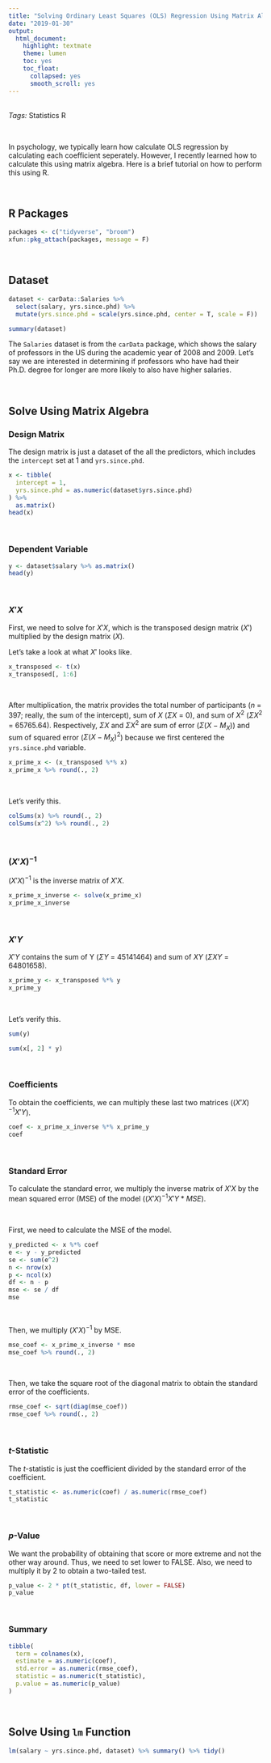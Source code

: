 ```yaml
---
title: "Solving Ordinary Least Squares (OLS) Regression Using Matrix Algebra"
date: "2019-01-30"
output:
  html_document:
    highlight: textmate
    theme: lumen
    toc: yes
    toc_float:
      collapsed: yes
      smooth_scroll: yes
---
```


<br>*Tags:* <span class="badge badge-pill badge-light">Statistics</span>
<span class="badge badge-pill badge-primary">R</span>

<br>

In psychology, we typically learn how calculate OLS regression by calculating each coefficient seperately. However, I recently learned how to calculate this using matrix algebra. Here is a brief tutorial on how to perform this using R.

<br>

## R Packages
```r
packages <- c("tidyverse", "broom")
xfun::pkg_attach(packages, message = F)
```

<br>

## Dataset
```r
dataset <- carData::Salaries %>%
  select(salary, yrs.since.phd) %>%
  mutate(yrs.since.phd = scale(yrs.since.phd, center = T, scale = F))
```

```r
summary(dataset)
```

The `Salaries` dataset is from the `carData` package, which shows the salary of professors in the US during the academic year of 2008 and 2009. Let's say we are interested in determining if professors who have had their Ph.D. degree for longer are more likely to also have higher salaries.

<br>

## Solve Using Matrix Algebra

### Design Matrix

The design matrix is just a dataset of the all the predictors, which includes the `intercept` set at 1 and `yrs.since.phd`.

```r
x <- tibble(
  intercept = 1,
  yrs.since.phd = as.numeric(dataset$yrs.since.phd)
) %>%
  as.matrix()
head(x)
```

<br>

### Dependent Variable
```r
y <- dataset$salary %>% as.matrix()
head(y)
```

<br>

### $X'X$

First, we need to solve for $X'X$, which is the transposed design matrix ($X'$) multiplied by the design matrix ($X$). 

Let's take a look at what $X'$ looks like.

```r
x_transposed <- t(x)
x_transposed[, 1:6]
```

<br>

After multiplication, the matrix provides the total number of participants ($n$ = 397; really, the sum of the intercept), sum of $X$ ($\Sigma X$ = 0), and sum of $X^2$ ($\Sigma X^2$ = 65765.64). Respectively, $\Sigma X$ and $\Sigma X^2$ are sum of error ($\Sigma(X-M_X)$) and sum of squared error ($\Sigma(X-M_X)^2$) because we first centered the `yrs.since.phd` variable.

```r
x_prime_x <- (x_transposed %*% x)
x_prime_x %>% round(., 2)
```

<br>

Let's verify this.
```r
colSums(x) %>% round(., 2)
colSums(x^2) %>% round(., 2)
```

<br>

### $(X'X)^{-1}$

$(X'X)^{-1}$ is the inverse matrix of $X'X$.
```r
x_prime_x_inverse <- solve(x_prime_x)
x_prime_x_inverse
```

<br>

### $X'Y$

$X'Y$ contains the sum of Y ($\Sigma Y$ = 45141464) and sum of $XY$ ($\Sigma XY$ = 64801658).
```r
x_prime_y <- x_transposed %*% y
x_prime_y
```

<br>

Let's verify this.
```r
sum(y)

sum(x[, 2] * y)
```

<br>

### Coefficients

To obtain the coefficients, we can multiply these last two matrices ($(X'X)^{-1}X'Y$).
```r
coef <- x_prime_x_inverse %*% x_prime_y
coef
```

<br>

### Standard Error

To calculate the standard error, we multiply the inverse matrix of $X'X$ by the mean squared error (MSE) of the model ($(X'X)^{-1}X'Y * MSE$).

<br>

First, we need to calculate the MSE of the model. 
```r
y_predicted <- x %*% coef
e <- y - y_predicted
se <- sum(e^2)
n <- nrow(x)
p <- ncol(x)
df <- n - p
mse <- se / df
mse
```

<br>

Then, we multiply $(X'X)^{-1}$ by MSE.

```r
mse_coef <- x_prime_x_inverse * mse
mse_coef %>% round(., 2)
```

<br>

Then, we take the square root of the diagonal matrix to obtain the standard error of the coefficients.

```r
rmse_coef <- sqrt(diag(mse_coef))
rmse_coef %>% round(., 2)
```

<br>

### *t*-Statistic

The *t*-statistic is just the coefficient divided by the standard error of the coefficient.

```r
t_statistic <- as.numeric(coef) / as.numeric(rmse_coef)
t_statistic
```

<br>

### *p*-Value

We want the probability of obtaining that score or more extreme and not the other way around. Thus, we need to set lower to FALSE. Also, we need to multiply it by 2 to obtain a two-tailed test.

```r
p_value <- 2 * pt(t_statistic, df, lower = FALSE)
p_value
```

<br>

### Summary
```r
tibble(
  term = colnames(x),
  estimate = as.numeric(coef),
  std.error = as.numeric(rmse_coef),
  statistic = as.numeric(t_statistic),
  p.value = as.numeric(p_value)
)
```

<br>

## Solve Using `lm` Function
```r
lm(salary ~ yrs.since.phd, dataset) %>% summary() %>% tidy()
```

